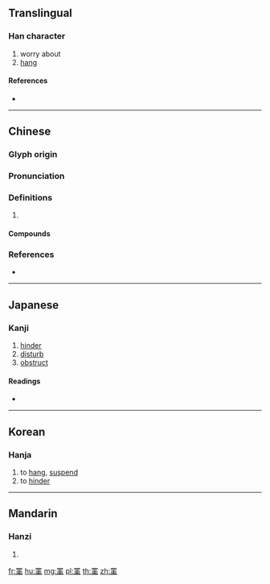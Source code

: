 {{character info/new}}
==Translingual==

===Han character===
{{Han char|rn=122|rad=网|as=06|sn=11|four=60104|canj=WLGG}}

# worry about
# [[hang]]

====References====
* {{Han ref|kx=0947.370|dkj=28268|dj=1388.330|hdz=42916.180|uh=7F63|ud=32611|bh=D6F1|bd=55025}}


----

==Chinese==
{{zh-forms}}

===Glyph origin===
{{Han etym}}

===Pronunciation===
{{zh-pron
|m=guà
|c=gwaa3,waa6
|mc=y
|oc=y
|cat=
}}

===Definitions===
{{zh-hanzi}}

# {{rfdef|zh}}

====Compounds====
{{zh-der|了無罣礙|渾無罣礙|罣罳|記罣|罣誤|罣念|罣礙|罣戀|罣記}}

===References===
* {{R:yue:Hanzi}}

----

==Japanese==

===Kanji===
{{ja-kanji|grade=|rs=网06}}

# [[hinder]]
# [[disturb]]
# [[obstruct]]

====Readings====
* {{ja-readings|on=[[かい]] (kai), [[け]] (ke), [[けい]] (kei)|kun=[[かける]] (kakeru)|nanori=}}

----

==Korean==

===Hanja===
{{ko-hanja|hangeul=괘|eumhun=|rv=gwae|mr=kwae|y=kway}}

# to [[hang]], [[suspend]]
# to [[hinder]]

----

==Mandarin==

===Hanzi===
{{cmn-hanzi|pin=[[fú]] ([[fu2]]), [[guà]] ([[gua4]])|wg=fu<sup>2</sup>, kua<sup>4</sup>}}

# {{defn|lang=cmn|sort=网06}}

[[fr:罣]]
[[hu:罣]]
[[mg:罣]]
[[pl:罣]]
[[th:罣]]
[[zh:罣]]